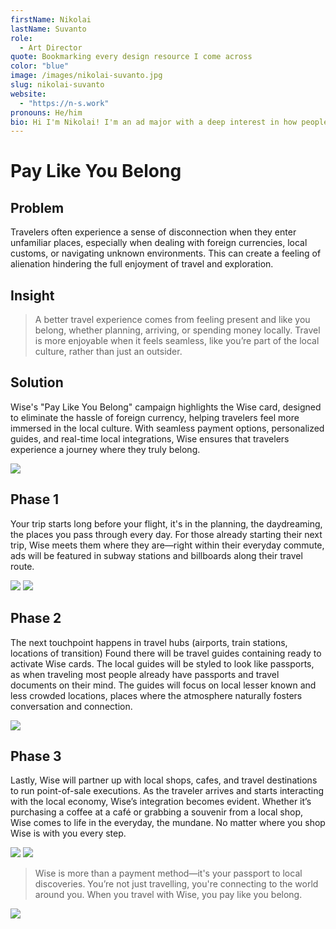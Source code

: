 ```yaml
---
firstName: Nikolai
lastName: Suvanto
role:
  - Art Director
quote: Bookmarking every design resource I come across
color: "blue"
image: /images/nikolai-suvanto.jpg
slug: nikolai-suvanto
website:
  - "https://n-s.work"
pronouns: He/him
bio: Hi I'm Nikolai! I'm an ad major with a deep interest in how people connect—with each other, with ideas, and with the world around them. I also have a not-so-small obsession with archiving, documenting, and saving just about everything around me. I believe connection is the core of all great advertising, and I’m hooked on exploring how storytelling and design can foster those connections.
---
```


# Pay Like You Belong

## Problem

Travelers often experience a sense of disconnection when they enter unfamiliar places, especially when dealing with foreign currencies, local customs, or navigating unknown environments. This can create a feeling of alienation hindering the full enjoyment of travel and exploration.

## Insight

> A better travel experience comes from feeling present and like you belong, whether planning, arriving, or spending money locally. Travel is more enjoyable when it feels seamless, like you’re part of the local culture, rather than just an outsider.

## Solution

Wise's "Pay Like You Belong" campaign highlights the Wise card, designed to eliminate the hassle of foreign currency, helping travelers feel more immersed in the local culture. With seamless payment options, personalized guides, and real-time local integrations, Wise ensures that travelers experience a journey where they truly belong.

![](/media/nikolai-suvanto/subway-3-poster-mock.jpg)

## Phase 1

Your trip starts long before your flight, it's in the planning, the daydreaming, the places you pass through every day. For those already starting their next trip, Wise meets them where they are—right within their everyday commute, ads will be featured in subway stations and billboards along their travel route.

![](/media/nikolai-suvanto/triposter-ooh.jpg)
![](/media/nikolai-suvanto/traffic-billboard-mock.jpg)

## Phase 2

The next touchpoint happens in travel hubs (airports, train stations, locations of transition) Found there will be travel guides containing ready to activate Wise cards. The local guides will be styled to look like passports, as when traveling most people already have passports and travel documents on their mind. The guides will focus on local lesser known and less crowded locations, places where the atmosphere naturally fosters conversation and connection.

![](/media/nikolai-suvanto/wise-passport-mock.jpg)

## Phase 3

Lastly, Wise will partner up with local shops, cafes, and travel destinations to run point-of-sale executions. As the traveler arrives and starts interacting with the local economy, Wise’s integration becomes evident. Whether it’s purchasing a coffee at a café or grabbing a souvenir from a local shop, Wise comes to life in the everyday, the mundane. No matter where you shop Wise is with you every step.

![](/media/nikolai-suvanto/cash-register-mock.jpeg)
![](/media/nikolai-suvanto/wise-instore-mock.jpg)

> Wise is more than a payment method—it's your passport to local discoveries. You’re not just travelling, you're connecting to the world around you. When you travel with Wise, you pay like you belong.

![](/media/nikolai-suvanto/atm-skin.jpg)
